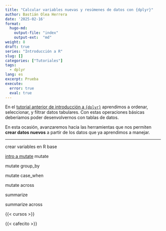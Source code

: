 ```yaml
---
title: "Calcular variables nuevas y resúmenes de datos con {dplyr}"
author: Bastián Olea Herrera
date: '2025-02-16'
format: 
  hugo-md:
    output-file: "index"
    output-ext:  "md"
weight: 8
draft: true
series: "Introducción a R"
slug: []
categories: ["Tutoriales"]
tags:
  - dplyr
lang: es
excerpt: Prueba
execute: 
  error: true
  eval: true
---
```


En el [tutorial anterior de introducción a `{dplyr}`](/blog/r_introduccion/dplyr_intro/) aprendimos a ordenar, seleccionar, y filtrar datos tabulares. Con estas operaciones básicas deberíamos poder desenvolvernos con tablas de datos.

En esta ocasión, avanzaremos hacia las herramientas que nos permiten **crear datos nuevos** a partir de los datos que ya aprendimos a manejar.

----

crear variables en R base

[intro a mutate](/blog/r_introduccion/dplyr_intro/#crear-columnas)
mutate

mutate group_by

mutate case_when

mutate across

summarize

summarize across


{{< cursos >}}

{{< cafecito >}}